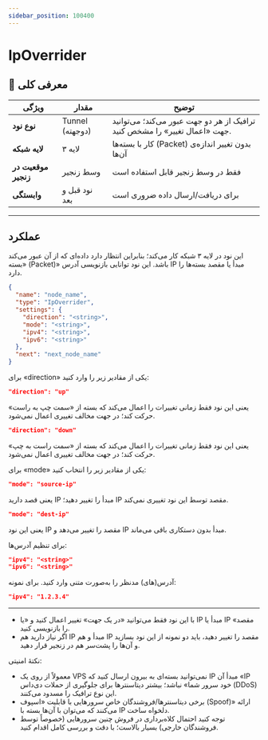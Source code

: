 ```yaml
---
sidebar_position: 100400
---
```


# IpOverrider

## 📖 معرفی کلی


| ویژگی              | مقدار                     | توضیح                                                                 |
|--------------------|---------------------------|------------------------------------------------------------------------|
| **نوع نود**        | Tunnel (دو‌جهته)         | ترافیک از هر دو جهت عبور می‌کند؛ می‌توانید جهت «اعمال تغییر» را مشخص کنید. |
| **لایه شبکه**      | لایه ۳                    | کار با بسته‌ها (Packet) بدون تغییر اندازه‌ی آن‌ها                     |
| **موقعیت در زنجیر**| وسط زنجیر                 | فقط در وسط زنجیر قابل استفاده است                                     |
| **وابستگی**        | نود قبل و بعد             | برای دریافت/ارسال داده ضروری است                                      |

---


## عملکرد

این نود در لایه ۳ شبکه کار می‌کند؛ بنابراین انتظار دارد داده‌ای که از آن عبور می‌کند «بسته (Packet)» باشد. این نود توانایی بازنویسی آدرس IP مبدأ یا مقصد بسته‌ها را دارد.

```json
{
  "name": "node_name",
  "type": "IpOverrider",
  "settings": {
    "direction": "<string>",
    "mode": "<string>",
    "ipv4": "<string>",
    "ipv6": "<string>"
  },
  "next": "next_node_name"
}
```

برای «direction» یکی از مقادیر زیر را وارد کنید:

```json
"direction": "up"
```

یعنی این نود فقط زمانی تغییرات را اعمال می‌کند که بسته از «سمت چپ به راست» حرکت کند؛ در جهت مخالف تغییری اعمال نمی‌شود.

```json
"direction": "down"
```

یعنی این نود فقط زمانی تغییرات را اعمال می‌کند که بسته از «سمت راست به چپ» حرکت کند؛ در جهت مخالف تغییری اعمال نمی‌شود.

برای «mode» یکی از مقادیر زیر را انتخاب کنید:

```json
"mode": "source-ip"
```

یعنی قصد دارید IP مبدأ را تغییر دهید؛ IP مقصد توسط این نود تغییری نمی‌کند.

```json
"mode": "dest-ip"
```

یعنی این نود IP مقصد را تغییر می‌دهد و IP مبدأ بدون دستکاری باقی می‌ماند.

برای تنظیم آدرس‌ها:

```json
"ipv4": "<string>"
"ipv6": "<string>"
```

آدرس(های) مدنظر را به‌صورت متنی وارد کنید. برای نمونه:

```json
"ipv4": "1.2.3.4"
```

---

- با این نود فقط می‌توانید «در یک جهت» تغییر اعمال کنید و «یا IP مبدأ یا IP مقصد» را بازنویسی کنید.
- اگر نیاز دارید هم IP مبدأ و هم IP مقصد را تغییر دهید، باید دو نمونه از این نود بسازید و آن‌ها را پشت‌سر هم در زنجیر قرار دهید.

نکتهٔ امنیتی:

- معمولاً از روی یک VPS نمی‌توانید بسته‌ای به بیرون ارسال کنید که IP مبدأ آن «IP خود سرور شما» نباشد؛ بیشتر دیتاسنترها برای جلوگیری از حملات دی‌داس (DDoS) این نوع ترافیک را مسدود می‌کنند.
- برخی دیتاسنترها/فروشندگان خاص سرورهایی با قابلیت «اسپوف (Spoof)» ارائه می‌کنند که می‌توان با آن‌ها بسته با IP دلخواه ساخت.
- توجه کنید احتمال کلاه‌برداری در فروش چنین سرورهایی (خصوصاً توسط فروشندگان خارجی) بسیار بالاست؛ با دقت و بررسی کامل اقدام کنید.



